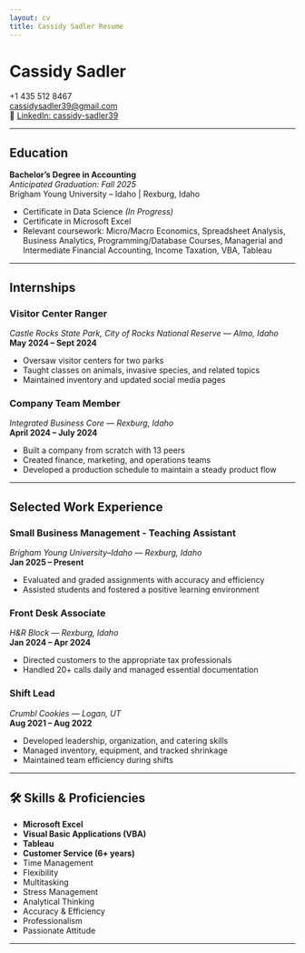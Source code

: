 ```yaml
---
layout: cv
title: Cassidy Sadler Resume
---
```

# Cassidy Sadler

 +1 435 512 8467  
 [cassidysadler39@gmail.com](mailto:cassidysadler39@gmail.com)  
🔗 [LinkedIn: cassidy-sadler39](https://www.linkedin.com/in/cassidy-sadler39)

---

##  Education

**Bachelor's Degree in Accounting**  
*Anticipated Graduation: Fall 2025*  
Brigham Young University – Idaho | Rexburg, Idaho

- Certificate in Data Science *(In Progress)*
- Certificate in Microsoft Excel
- Relevant coursework: Micro/Macro Economics, Spreadsheet Analysis, Business Analytics, Programming/Database Courses, Managerial and Intermediate Financial Accounting, Income Taxation, VBA, Tableau

---

##  Internships

### Visitor Center Ranger  
*Castle Rocks State Park, City of Rocks National Reserve — Almo, Idaho*  
**May 2024 – Sept 2024**

- Oversaw visitor centers for two parks  
- Taught classes on animals, invasive species, and related topics  
- Maintained inventory and updated social media pages  

### Company Team Member  
*Integrated Business Core — Rexburg, Idaho*  
**April 2024 – July 2024**

- Built a company from scratch with 13 peers  
- Created finance, marketing, and operations teams  
- Developed a production schedule to maintain a steady product flow  

---

## Selected Work Experience

### Small Business Management - Teaching Assistant  
*Brigham Young University–Idaho — Rexburg, Idaho*  
**Jan 2025 – Present**

- Evaluated and graded assignments with accuracy and efficiency  
- Assisted students and fostered a positive learning environment  

### Front Desk Associate  
*H&R Block — Rexburg, Idaho*  
**Jan 2024 – Apr 2024**

- Directed customers to the appropriate tax professionals  
- Handled 20+ calls daily and managed essential documentation  

### Shift Lead  
*Crumbl Cookies — Logan, UT*  
**Aug 2021 – Aug 2022**

- Developed leadership, organization, and catering skills  
- Managed inventory, equipment, and tracked shrinkage  
- Maintained team efficiency during shifts  

---

## 🛠 Skills & Proficiencies

- **Microsoft Excel**  
- **Visual Basic Applications (VBA)**  
- **Tableau**  
- **Customer Service (6+ years)**  
- Time Management  
- Flexibility  
- Multitasking  
- Stress Management  
- Analytical Thinking  
- Accuracy & Efficiency  
- Professionalism  
- Passionate Attitude

---



<!-- ### Footer

Last updated: April 2025 -->